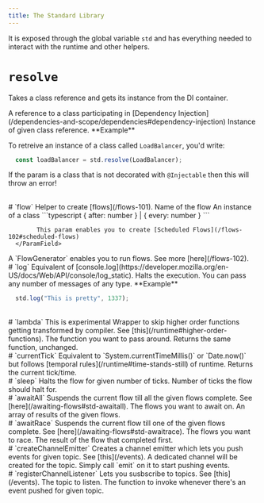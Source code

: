 ```yaml
---
title: The Standard Library
---
```


It is exposed through the global variable `std` and has everything needed to interact with the runtime and other helpers.

# `resolve`
Takes a class reference and gets its instance from the DI container.

<Tabs>
  <Tab title="Params">
	  <ParamField path="classReference" type="Class" required>
	    A reference to a class participating in [Dependency Injection](/dependencies-and-scope/dependencies#dependency-injection)
	  </ParamField>
  </Tab>
  <Tab title="Result">
	  <ResponseField name="classInstance" type="Object">
	    Instance of given class reference.
	  </ResponseField>
  </Tab>
</Tabs>
**Example**

To retreive an instance of a class called `LoadBalancer`, you'd write:
```typescript
  const loadBalancer = std.resolve(LoadBalancer);
```
<Warning>If the param is a class that is not decorated with `@Injectable` then this will throw an error!</Warning>


<br/>
# `flow`
Helper to create [flows](/flows-101).
<Tabs>
  <Tab title="Params">
	  <ParamField path="name" type="string" required>
	    Name of the flow
	  </ParamField>
		<ParamField path="classInstance" type="Object" required>
	    An instance of a class
	  </ParamField>
		<ParamField path="schedule" type="Object">
	    ```typescript
      { after: number } | { every: number }
			```

			This param enables you to create [Scheduled Flows](/flows-102#scheduled-flows)
	  </ParamField>
  </Tab>
  <Tab title="Result">
	  <ResponseField name="flowGenerator" type="FlowGenerator">
	    A `FlowGenerator` enables you to run flows. See more [here](/flows-102).
	  </ResponseField>
  </Tab>
</Tabs>

<br/>
# `log`
Equivalent of [console.log](https://developer.mozilla.org/en-US/docs/Web/API/console/log_static). Halts the execution.

<Tabs>
  <Tab title="Params">
	  <ParamField path="messages" type="...any[]">
	    You can pass any number of messages of any type.
	  </ParamField>
  </Tab>
</Tabs>
**Example**

```typescript
  std.log("This is pretty", 1337);
```

<br/>
# `lambda`
<Warning>This is experimental</Warning>
Wrapper to skip higher order functions getting transformed by compiler. See [this](/runtime#higher-order-functions).

<Tabs>
  <Tab title="Params">
	  <ParamField path="fn" type="Function" required>
	    The function you want to pass around.
	  </ParamField>
  </Tab>
  <Tab title="Result">
	  <ResponseField name="fn" type="Function">
	    Returns the same function, unchanged.
	  </ResponseField>
  </Tab>
</Tabs>

<br/>
# `currentTick`
Equivalent to `System.currentTimeMillis()` or `Date.now()` but follows [temporal rules](/runtime#time-stands-still) of runtime.
<Tabs>
  <Tab title="Result">
	  <ResponseField name="tick" type="number">
	    Returns the current tick/time.
	  </ResponseField>
  </Tab>
</Tabs>

<br/>
# `sleep`
Halts the flow for given number of ticks.

<Tabs>
  <Tab title="Params">
	  <ParamField path="ticks" type="number" required>
	    Number of ticks the flow should halt for.
	  </ParamField>
  </Tab>
</Tabs>

<br/>
# `awaitAll`
Suspends the current flow till all the given flows complete. See [here](/awaiting-flows#std-awaitall).
<Tabs>
  <Tab title="Params">
	  <ParamField path="flowExecutors" type="FlowExecutor[]" required>
	    The flows you want to await on.
	  </ParamField>
  </Tab>
  <Tab title="Result">
	  <ResponseField name="result" type="T[]">
	    An array of results of the given flows.
	  </ResponseField>
  </Tab>
</Tabs>


<br/>
# `awaitRace`
Suspends the current flow till one of the given flows complete. See [here](/awaiting-flows#std-awaitrace).
<Tabs>
  <Tab title="Params">
	  <ParamField path="flowExecutors" type="FlowExecutor[]" required>
	    The flows you want to race.
	  </ParamField>
  </Tab>
  <Tab title="Result">
	  <ResponseField name="result" type="T">
	    The result of the flow that completed first.
	  </ResponseField>
  </Tab>
</Tabs>

<br/>
# `createChannelEmitter`
Creates a channel emitter which lets you push events for given topic. See [this](/events).
<Tabs>
  <Tab title="Params">
	  <ParamField path="topic" type="string" required>
	    A dedicated channel will be created for the topic.
	  </ParamField>
  </Tab>
  <Tab title="Result">
	  <ResponseField name="emitter" type="ChannelEmitter">
	    Simply call `emit` on it to start pushing events.
	  </ResponseField>
  </Tab>
</Tabs>

<br/>
# `registerChannelListener`
Lets you susbscribe to topics. See [this](/events).
<Tabs>
  <Tab title="Params">
	  <ParamField path="topic" type="string" required>
	    The topic to listen.
	  </ParamField>
		<ParamField path="listener" type="(data: T) => FlowExecutor" required>
	    The function to invoke whenever there's an event pushed for given topic.
	  </ParamField>
  </Tab>
</Tabs>
